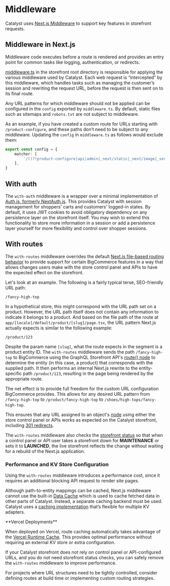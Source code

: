 # Middleware

Catalyst uses [Next.js Middleware](https://nextjs.org/docs/app/building-your-application/routing/middleware) to support key features in storefront requests.

## Middleware in Next.js

Middleware code executes before a route is rendered and provides an entry point for common tasks like logging, authentication, or redirects.

[middleware.ts](https://github.com/bigcommerce/catalyst/blob/canary/core/middleware.ts) in the storefront root directory is responsible for applying the various middleware used by Catalyst. Each web request is “intercepted” by this middleware, which handles tasks such as managing the customer’s session and rewriting the request URL, before the request is then sent on to its final route.

Any URL patterns for which middleware should not be applied can be configured in the `config` exported by `middleware.ts`. By default, static files such as sitemaps and `robots.txt` are not subject to middleware.

As an example, if you have created a custom route for URLs starting with `/product-configure`, and these paths don’t need to be subject to any middleware. Updating the `config` in `middleware.ts` as follows would exclude them:

```ts filename="middleware.ts"
export const config = {
	matcher: [
		'/((?!product-configure|api|admin|_next/static|_next/image|_vercel|favicon.ico|xmlsitemap.php|sitemap.xml|robots.txt).*)',
	],
}
```

## With auth

The `with-auth` middleware is a wrapper over a minimal implementation of [Auth.js, formerly NextAuth.js](https://authjs.dev/reference). This provides Catalyst with session management for shoppers' carts and customers' logged-in states. By default, it uses JWT cookies to avoid obligatory dependency on any persistence layer on the storefront itself. You may wish to extend this functionality to store more information in a session or add a persistence layer yourself for more flexibility and control over shopper sessions.

## With routes

The `with-routes` middleware overrides the default [Next.js file-based routing behavior](https://nextjs.org/docs/app/building-your-application/routing) to provide support for certain BigCommerce features in a way that allows changes users make with the store control panel and APIs to have the expected effect on the storefront.

Let's look at an example. The following is a fairly typical terse, SEO-friendly URL path:

```
/fancy-high-top
```

In a hypothetical store, this might correspond with the URL path set on a product. However, the URL path itself does not contain any information to indicate it belongs to a product. And based on the file path of the route at `app/[locale]/default/product/[slug]/page.tsx`, the URL pattern Next.js actually expects is similar to the following example:

```
/product/123
```

Despite the param name `[slug]`, what the route expects in the segment is a product entity ID. The `with-routes` middleware sends the path `/fancy-high-top` to BigCommerce using the GraphQL Storefront API's [route() node](https://developer.bigcommerce.com/graphql-storefront/reference#definition-Route) to determine the entity (in this case, a product) that corresponds with the supplied path. It then performs an internal Next.js rewrite to the entity-specific path `/product/123`, resulting in the page being rendered by the appropriate route.

The net effect is to provide full freedom for the custom URL configuration BigCommerce provides. This allows for any desired URL pattern from `/fancy-high-top` to `/product/fancy-high-top` to `/shoes/high-tops/fancy-high-top`.

This ensures that any URL assigned to an object's [node](https://developer.bigcommerce.com/graphql-storefront/reference#definition-Node) using either the store control panel or APIs works as expected on the Catalyst storefront, including [301 redirects](https://support.bigcommerce.com/s/article/MSF-301-Redirects#adding).

The `with-routes` middleware also checks the [storefront status](https://developer.bigcommerce.com/graphql-storefront/reference#definition-StorefrontStatusType) so that when a control panel or API user takes a storefront down for **MAINTENANCE** or sets it to **LAUNCHED**, the live storefront reflects the change without waiting for a rebuild of the Next.js application.

### Performance and KV Store Configuration

Using the `with-routes` middleware introduces a performance cost, since it requires an additional blocking API request to render site pages.

Although path-to-entity mappings can be cached, Next.js middleware cannot use the built-in [Data Cache](https://nextjs.org/docs/app/api-reference/functions/fetch#optionsnextrevalidate) which is used to cache fetched data in other parts of Catalyst. Instead, a separate caching backend must be used. Catalyst uses a [caching implementation](https://github.com/bigcommerce/catalyst/tree/main/core/lib/kv) that’s flexible for multiple KV adapters.

<Callout type="info">
**Vercel Deployments**

When deployed on Vercel, route caching automatically takes advantage of the [Vercel Runtime Cache](https://vercel.com/changelog/introducing-the-runtime-cache-api). This provides optimal performance without requiring an external KV store or extra configuration.
</Callout>

If your Catalyst storefront does not rely on control panel or API-configured URLs, and you do not need storefront status checks, you can safely remove the `with-routes` middleware to improve performance.

For projects where URL structures need to be tightly controlled, consider defining routes at build time or implementing custom routing strategies.

